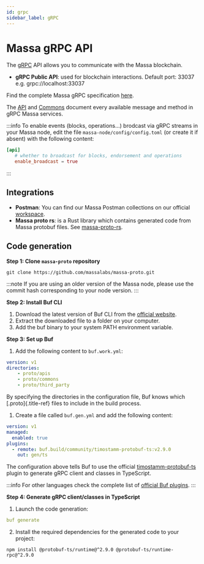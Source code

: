 ```yaml
---
id: grpc
sidebar_label: gRPC
---
```


# Massa gRPC API

The [gRPC](https://grpc.io/) API allows you to communicate with the Massa blockchain.

- **gRPC Public API**: used for blockchain interactions. Default port:
    33037 e.g. grpc://localhost:33037

Find the complete Massa gRPC specification
[here](https://github.com/massalabs/massa-proto/blob/main/proto/apis/massa/api/v1/api.proto).

The [API](https://htmlpreview.github.io/?https://github.com/massalabs/massa-proto/blob/main/doc/api.html) and
[Commons](https://htmlpreview.github.io/?https://github.com/massalabs/massa-proto/blob/main/doc/commons.html)
document every available message and method in gRPC Massa services.

:::info
To enable events (blocks, operations...) brodcast via gRPC streams in your Massa node, edit the file
`massa-node/config/config.toml` (or create it if absent) with the following content:

```toml
[api]
   # whether to broadcast for blocks, endorsement and operations
   enable_broadcast = true
```
:::

## Integrations

- **Postman**: You can find our Massa Postman collections on our official
[workspace](https://www.postman.com/massalabs).
- **Massa proto rs**: is a Rust library which contains generated code from Massa protobuf files. See
[massa-proto-rs](https://github.com/massalabs/massa-proto-rs).

## Code generation

**Step 1: Clone `massa-proto` repository**

```shell
git clone https://github.com/massalabs/massa-proto.git
```

:::note
If you are using an older version of the Massa node, please use the commit hash corresponding to your node version.
:::

**Step 2: Install Buf CLI**

1.  Download the latest version of Buf CLI from the [official website](https://docs.buf.build/installation).
2.  Extract the downloaded file to a folder on your computer.
3.  Add the buf binary to your system PATH environment variable.

**Step 3: Set up Buf**

1.  Add the following content to `buf.work.yml`:

```yaml
version: v1
directories:
    - proto/apis
    - proto/commons
    - proto/third_party
```

By specifying the directories in the configuration file, Buf knows which
[.proto]{.title-ref} files to include in the build process.

1.  Create a file called `buf.gen.yml` and add the following content:

```yaml
version: v1
managed:
  enabled: true
plugins:
  - remote: buf.build/community/timostamm-protobuf-ts:v2.9.0
    out: gen/ts
```

The configuration above tells Buf to use the official
[timostamm-protobuf-ts](https://buf.build/community/timostamm-protobuf-ts)
plugin to generate gRPC client and classes in TypeScript.

:::info
For other languages check the complete list of [official Buf plugins](https://buf.build/plugins).
:::

**Step 4: Generate gRPC client/classes in TypeScript**

1.  Launch the code generation:

```yaml
buf generate
```

2.  Install the required dependencies for the generated code to your project:

```shell
npm install @protobuf-ts/runtime@^2.9.0 @protobuf-ts/runtime-rpc@^2.9.0
```
